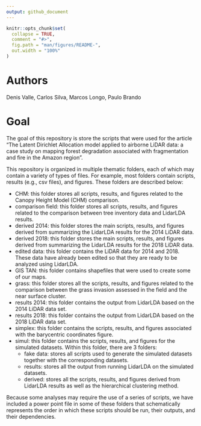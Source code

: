 ```yaml
---
output: github_document
---
```


<!-- README.md is generated from README.Rmd. Please edit that file -->

```r
knitr::opts_chunk$set(
  collapse = TRUE,
  comment = "#>",
  fig.path = "man/figures/README-",
  out.width = "100%"
)
```

# Authors

Denis Valle, Carlos Silva, Marcos Longo, Paulo Brando

<!-- badges: start -->
<!-- badges: end -->

# Goal

The goal of this repository is store the scripts that were used for the article "The Latent Dirichlet Allocation model applied to airborne LiDAR data: a case study on mapping forest degradation associated with fragmentation and fire in the Amazon region".

This repository is organized in multiple thematic folders, each of which may contain a variety of types of files. For example, most folders contain scripts, results (e.g., csv files), and figures. These folders are described below:

- CHM: this folder stores all scripts, results, and figures related to the Canopy Height Model (CHM) comparison.
- comparison field: this folder stores all scripts, results, and figures related to the comparison between tree inventory data and LidarLDA results.
- derived 2014: this folder stores the main scripts, results, and figures derived from summarizing the LidarLDA results for the 2014 LiDAR data.
- derived 2018: this folder stores the main scripts, results, and figures derived from summarizing the LidarLDA results for the 2018 LiDAR data.
- edited data: this folder contains the LiDAR data for 2014 and 2018. These data have already been edited so that they are ready to be analyzed using LidarLDA.
- GIS TAN: this folder contains shapefiles that were used to create some of our maps.
- grass: this folder stores all the scripts, results, and figures related to the comparison between the grass invasion assessed in the field and the near surface cluster.
- results 2014: this folder contains the output from LidarLDA based on the 2014 LiDAR data set.
- results 2018: this folder contains the output from LidarLDA based on the 2018 LiDAR data set.
- simplex: this folder contains the scripts, results, and figures associated with the barycentric coordinates figure.
- simul: this folder contains the scripts, results, and figures for the simulated datasets. Within this folder, there are 3 folders:
    - fake data: stores all scripts used to generate the simulated datasets together with the corresponding datasets. 
    - results: stores all the output from running LidarLDA on the simulated datasets.
    - derived: stores all the scripts, results, and figures derived from LidarLDA results as well as the hierarchical clustering method.

Because some analyses may require the use of a series of scripts, we have included a power point file in some of these folders that schematically represents the order in which these scripts should be run, their outputs, and their dependencies. 